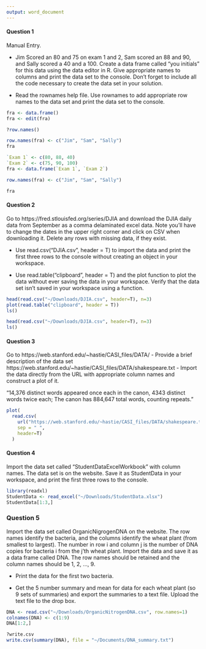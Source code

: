 ```yaml
---
output: word_document
---
```


\begin{center}

R Homework 4

Fisher Ankney 

November 27th, 2018 

Statistics 5193 

\end{center}


#### Question 1

Manual Entry.

- Jim Scored an 80 and 75 on exam 1 and 2, Sam scored an 88 and 90, and Sally scored a 40 and a 100. Create a data frame called “you initials” for this data using the data editor in R. Give appropriate names to columns and print the data set to the console. Don’t forget to include all the code necessary to create the data set in your solution.

- Read the rownames help file. Use rownames to add appropriate row names to the data set and print the data set to the console. 

\hfill

```r
fra <- data.frame()
fra <- edit(fra)

?row.names()

row.names(fra) <- c("Jim", "Sam", "Sally")
fra
```

```r
`Exam 1` <- c(80, 88, 40)
`Exam 2` <- c(75, 90, 100)
fra <- data.frame(`Exam 1`, `Exam 2`)

row.names(fra) <- c("Jim", "Sam", "Sally")

fra
```

\hfill


#### Question 2

Go to https://fred.stlouisfed.org/series/DJIA and download the DJIA daily data from September as a comma delaminated excel data. Note you’ll have to change the dates in the upper right corner and click on CSV when downloading it. Delete any rows with missing data, if they exist. 

- Use read.csv(“DJIA.csv”, header = T) to import the data and print the first three rows to the console without creating an object in your workspace. 

-  Use read.table(“clipboard”, header = T) and the plot function to plot the data without ever saving the data in your workspace. Verify that the data set isn’t saved in your workspace using a function.

\hfill

```r
head(read.csv("~/Downloads/DJIA.csv", header=T), n=3)
plot(read.table("clipboard", header = T))
ls()
```

```r
head(read.csv("~/Downloads/DJIA.csv", header=T), n=3)
ls()
```


#### Question 3

Go to https://web.stanford.edu/~hastie/CASI_files/DATA/
- Provide a brief description of the data set
https://web.stanford.edu/~hastie/CASI_files/DATA/shakespeare.txt
 - Import the data directly from the URL with appropriate column names and construct a
plot of it. 

\hfill

"14,376 distinct words appeared once each in the canon,
4343 distinct words twice each; The canon has 884,647 total words,
counting repeats."

\hfill

```r
plot(
  read.csv(
    url("https://web.stanford.edu/~hastie/CASI_files/DATA/shakespeare.txt"),
    sep = " ", 
    header=T)
  )
```


\hfill


#### Question 4

Import the data set called “StudentDataExcelWorkbook” with column names. The data set is on the website. Save it as StudentData in your workspace, and print the first three rows to the
console.

\hfill

```r
library(readxl)
StudentData <- read_excel("~/Downloads/StudentData.xlsx")
StudentData[1:3,]
```


\hfill

### Question 5 

Import the data set called OrganicNigrogenDNA on the website. The row names identify the bacteria, and the columns identify the wheat plant (from smallest to largest). The number in row i and column j is the number of DNA copies for bacteria i from the j’th wheat plant. Import the data and save it as a data frame called DNA. The row names should be retained and the column names should be 1, 2, …, 9.

- Print the data for the first two bacteria.

- Get the 5 number summary and mean for data for each wheat plant (so 9 sets of summaries) and export the summaries to a text file. Upload the text file to the drop box. 

\hfill

```r
DNA <- read.csv("~/Downloads/OrganicNitrogenDNA.csv", row.names=1)
colnames(DNA) <- c(1:9)
DNA[1:2,]

?write.csv
write.csv(summary(DNA), file = "~/Documents/DNA_summary.txt")
```








